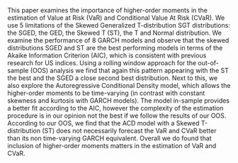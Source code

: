 This paper examines the importance of higher-order moments in the estimation of Value at Risk (VaR) and Conditional Value At Risk (CVaR). We use 5 limitations of the Skewed Generalized T-distribution SGT distributions: the SGED, the GED, the Skewed T (ST), the T and Normal distribution. We examine the performance of 8 GARCH models and observe that the skewed distributions SGED and ST are the best performing models in terms of the Akaike Information Criterion (AIC), which is consistent with previous research for US indices. Using a rolling window approach for the out-of-sample (OOS) analysis we find that again this pattern appearing with the ST the best and the SGED a close second best distribution. Next to this, we also explore the Autoregressive Conditional Density model, which allows the higher-order moments to be time-varying (in contrast with constant skewness and kurtosis with GARCH models). The model in-sample provides a better fit according to the AIC, however the complexity of the estimation procedure is in our opinion not the best if we follow the results of our OOS. According to our OOS, we find that the ACD model with a Skewed T-distribution (ST) does not necessarily forecast the VaR and CVaR better than its non time-varying GARCH equivalent. Overall we do found that inclusion of higher-order moments matters in the estimation of VaR and CVaR.